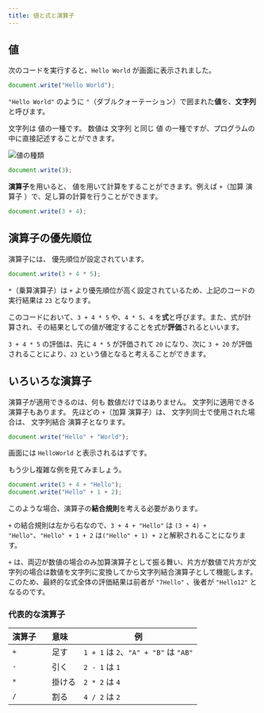 ```yaml
---
title: 値と式と演算子
---
```


## <Term type="javascriptValue">値</Term>

次のコードを実行すると、`Hello World` が画面に表示されました。

```javascript title="script.js"
document.write("Hello World");
```

`"Hello World"` のように `"`（ダブルクォーテーション）で囲まれた<Term type="javascriptValue">**値**</Term>を、<Term type="javascriptString">**文字列**</Term>と呼びます。

<Term type="javascriptString">文字列</Term>は
<Term type="javascriptValue">値</Term>の一種です。
<Term type="javascriptNumber">数値</Term>は<Term type="javascriptString">
  文字列
</Term>と同じ
<Term type="javascriptValue">値</Term>
の一種ですが、プログラムの中に直接記述することができます。

![値の種類](./value-types.drawio.svg)

```javascript title="script.js"
document.write(3);
```

<Term type="javascriptOperator">**演算子**</Term>を用いると、
<Term type="javascriptValue">値</Term>を用いて計算をすることができます。例えば `+`（加算
<Term type="javascriptOperator">演算子</Term>
）で、足し算の計算を行うことができます。

```javascript title="script.js"
document.write(3 + 4);
```

## <Term type="javascriptOperator">演算子</Term>の<Term type="javascriptOperatorPriority">優先順位</Term>

<Term type="javascriptOperator">演算子</Term>には、
<Term type="javascriptOperatorPriority">優先順位</Term>が設定されています。

```javascript title="script.js"
document.write(3 + 4 * 5);
```

`*`（乗算<Term type="javascriptOperator">演算子</Term>）は `+` より<Term type="javascriptOperatorPriority">優先順位</Term>が高く設定されているため、上記のコードの実行結果は `23` となります。

このコードにおいて、`3 + 4 * 5` や、`4 * 5`、`4` を<Term type="javascriptExpression">**式**</Term>と呼びます。また、<Term type="javascriptExpression">式</Term>が計算され、その結果としての<Term type="javascriptValue">値</Term>が確定することを式が<Term type="javascriptEvaluation">**評価**</Term>されるといいます。

`3 + 4 * 5` の<Term type="javascriptEvaluation">評価</Term>は、先に `4 * 5` が<Term type="javascriptEvaluation">評価</Term>されて `20` になり、次に `3 + 20` が<Term type="javascriptEvaluation">評価</Term>されることにより、`23` という<Term type="javascriptValue">値</Term>となると考えることができます。

## いろいろな<Term type="javascriptOperator">演算子</Term>

<Term type="javascriptOperator">演算子</Term>が適用できるのは、何も
<Term type="javascriptNumber">数値</Term>だけではありません。
<Term type="javascriptString">文字列</Term>に適用できる
<Term type="javascriptOperator">演算子</Term>もあります。 先ほどの `+`（加算
<Term type="javascriptOperator">演算子</Term>）は、
<Term type="javascriptString">文字列</Term>同士で使用された場合は、
<Term type="javascriptString">文字列</Term>結合
<Term type="javascriptOperator">演算子</Term>となります。

```javascript title="script.js"
document.write("Hello" + "World");
```

画面には `HelloWorld` と表示されるはずです。

もう少し複雑な例を見てみましょう。

```javascript title="script.js"
document.write(3 + 4 + "Hello");
document.write("Hello" + 1 + 2);
```

このような場合、<Term type="javascriptOperator">演算子</Term>の**結合規則**を考える必要があります。

`+` の結合規則は左から右なので、`3 + 4 + "Hello"` は `(3 + 4) + "Hello"`、`"Hello" + 1 + 2` は`("Hello" + 1) + 2`と解釈されることになります。

`+` は、両辺が<Term type="javascriptNumber">数値</Term>の場合のみ加算<Term type="javascriptOperator">演算子</Term>として振る舞い、片方が<Term type="javascriptNumber">数値</Term>で片方が<Term type="javascriptString">文字列</Term>の場合は<Term type="javascriptNumber">数値</Term>を<Term type="javascriptString">文字列</Term>に変換してから<Term type="javascriptString">文字列</Term>結合<Term type="javascriptOperator">演算子</Term>として機能します。このため、最終的な<Term type="javascriptExpression">式</Term>全体の<Term type="javascriptEvaluation">評価</Term>結果は前者が `"7Hello"` 、後者が `"Hello12"` となるのです。

### 代表的な演算子

| 演算子 | 意味     | 例                                    |
| ------ | -------- | ------------------------------------- |
| `+`    | 　足す   | `1 + 1` は `2`、`"A" + "B"` は `"AB"` |
| `-`    | 　引く   | `2 - 1` は `1`                        |
| `*`    | 　掛ける | `2 * 2` は `4`                        |
| `/`    | 　割る   | `4 / 2` は `2`                        |
